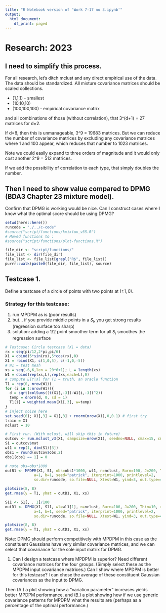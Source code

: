 ```yaml
---
title: "R Notebook version of 'Work 7-17 no 3.ipynb'"
output:
  html_document:
    df_print: paged
---
```


# Research: 2023

## I need to simplify this process.

For all research, let's ditch mclust and any direct empirical use of the data.
The data should be standardized.
All mixture covariance matrices should be scaled collections.

* (1,1,1)  - smallest
* (10,10,10)
* (100,100,100) - empirical covariance matrix

and all combinations of those (without correlation), that 3^(d+1) = 27 matrices for d=2.

If d=8, then this is unmanageable, 3^9 = 19683 matrices. But we can reduce the number
of covariance matrices by excluding any covariance matrices where 1 and 100 appear, which
reduces that number to 1023 matrices.

Note we could easily expand to three orders of magnitude and it would only cost
another 2^9 = 512 matrices.

If we add the possibility of correlation to each type, that simply doubles the number.

## Then I need to show value compared to DPMG (BDA3 Chapter 23 mixture model).

Confirm that DPMG is working would be nice. Can I construct cases where I know what
the optimal score should be using DPMG?


```r
setwd(here::here())
runcode = "./../c-code"
#source("script/functions/kmixfun_v35.R")
# Moved functions to :
#source("script/functions/plot-functions.R")

file_dir <- "script/functions/"
file_list <- dir(file_dir)
file_list <- file_list[grepl("R$", file_list)]
purrr::walk(paste0(file_dir, file_list), source)
```


## Testcase 1.

Define a testcase of a circle of points with two points at $(\pm1, 0)$. 


### Strategy for this testcase:

1. run MPDPM as is (poor results)
2. but... if you provide middle points in a $S_l$, you get strong results (regression surface too sharp)
3. solution: adding a 1/2 point smoother term for all $S_l$ smoothes the regression surface
  
```r
# Testcase: Circle testcase (X1 = data) 
rx = seq(pi/12,2*pi,pi/6)
X1 = cbind(5*sin(rx),5*cos(rx),0)
X1 = rbind(X1, c(1,0,5), c(-1,0,-5))  
# W1 = test mesh
xs = seq(-6,6,len = 20*6+1); L = length(xs)
W1 = cbind(rep(xs,L),rep(xs,each=L),0)
# compute E[Y|X] for T1 = truth, an oracle function
T1 = rep(0, nrow(W1))
for (i in 1:nrow(W1)){
  d = sqrt(colSums((t(X1[,-3])-W1[i,-3])^2))
  temp = dnorm(d, 0, sd = 1)
  T1[i] = weighted.mean(X1[,3], w=temp)  
}
# inject noise here
set.seed(0); X1[,3] = X1[,3] + rnorm(nrow(X1),0,0.1) # first try
train = X1
nclust = 10
```


```r
# First run. (With mclust, will skip this in future)
outcov <- run.mclust_v3(X1, sampsize=nrow(X1), seedno=NULL, cmax=15, cmin=1, printlevel=2, noIflag=T)
S1 = outcov$mat
wl1 = rep(1, dim(S1)[3])
obs1 = round(outcov$obs,2)
obs1[obs1 == 1] = 0
```


```r
# note obs=obs*1000
outB1 <- MPDPM(X1, S1, obs=obs1*1000, wl1, n=nclust, Burn=100, J=200, Thin=10, rho=NULL, 
             a=1, b=1, seed="patrick", iterprint=1000, printlevel=2, 
             so.dir=runcode, so.file=NULL, Xtest=W1, yind=3, out.type=4)

plotsize(8, 8)
get.rmse(y = T1, yhat = outB1, X1, xs)
```

```r
S11 <- S1[, , 1]/100
outD1 <- DPMG(X1, S11, wl=wl1[1], n=nclust, Burn=100, J=200, Thin=10, rho=NULL, 
             a=1, b=1, seed="patrick", iterprint=1000, printlevel=2, 
             so.dir=runcode, so.file=NULL, Xtest=W1, yind=3, out.type=4)

plotsize(8, 8)
get.rmse(y = T1, yhat = outD1, X1, xs)
```

Note: DPMG should perform competitively with MPDPM in this case as the constituent Gaussians
have very similar covariance matrices, and we can select that covariance for the sole input
matrix for DPMG.

1. Can I design a testcase where MPDPM is superior? Need different covariance matrices for
the four groups. (Simply select these as the MPDPM input covariance matrices.)
Can I show where MPDPM is better for this testcase? I can chose the average of these
constituent Gaussian covariances as the input to DPMG.

Then (A.) a plot showing how a "variation parameter" increases yields better MPDPM performance.
and (B.) a plot showing how if we use generic covariance patterns for MPDPM what the results are
(perhaps as a percentage of the optimal performance.)
